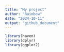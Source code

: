 ```yaml
---
title: "My project"
author: "Rainbow"
date: "2024-10-11"
output: "github_document"
---
```




```r
library(haven)
library(dplyr)
library(ggplot2)
```

